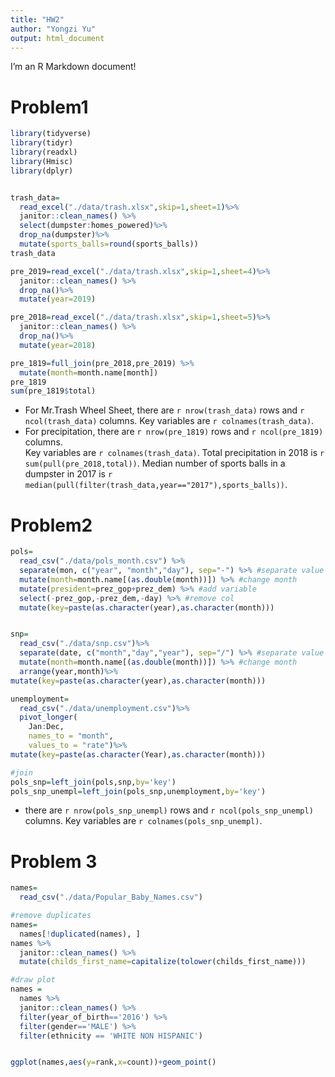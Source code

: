 ```yaml
---
title: "HW2"
author: "Yongzi Yu"
output: html_document
---
```


I'm an R Markdown document! 

# Problem1

```r
library(tidyverse)
library(tidyr)
library(readxl)
library(Hmisc)
library(dplyr)


trash_data= 
  read_excel("./data/trash.xlsx",skip=1,sheet=1)%>%
  janitor::clean_names() %>%
  select(dumpster:homes_powered)%>%
  drop_na(dumpster)%>%
  mutate(sports_balls=round(sports_balls))
trash_data

pre_2019=read_excel("./data/trash.xlsx",skip=1,sheet=4)%>%
  janitor::clean_names() %>%
  drop_na()%>%
  mutate(year=2019)

pre_2018=read_excel("./data/trash.xlsx",skip=1,sheet=5)%>%
  janitor::clean_names() %>%
  drop_na()%>%
  mutate(year=2018)

pre_1819=full_join(pre_2018,pre_2019) %>%
  mutate(month=month.name[month])
pre_1819
sum(pre_1819$total)
```

- For Mr.Trash Wheel Sheet, there are `r nrow(trash_data)` rows and `r ncol(trash_data)` columns.    Key variables are `r colnames(trash_data)`.  
- For precipitation, there are `r nrow(pre_1819)` rows and `r ncol(pre_1819)` columns.  
Key variables are `r colnames(trash_data)`.  Total precipitation in 2018 is `r sum(pull(pre_2018,total))`.  Median number of sports balls in a dumpster in 2017 is `r median(pull(filter(trash_data,year=="2017"),sports_balls))`.

# Problem2
```r
pols= 
  read_csv("./data/pols_month.csv") %>%
  separate(mon, c("year", "month","day"), sep="-") %>% #separate value
  mutate(month=month.name[(as.double(month))]) %>% #change month
  mutate(president=prez_gop+prez_dem) %>% #add variable
  select(-prez_gop,-prez_dem,-day) %>% #remove col 
  mutate(key=paste(as.character(year),as.character(month)))


snp=
  read_csv("./data/snp.csv")%>%
  separate(date, c("month","day","year"), sep="/") %>% #separate value
  mutate(month=month.name[(as.double(month))]) %>% #change month
  arrange(year,month)%>%
mutate(key=paste(as.character(year),as.character(month)))

unemployment=
  read_csv("./data/unemployment.csv")%>%
  pivot_longer(
    Jan:Dec,
    names_to = "month", 
    values_to = "rate")%>%
mutate(key=paste(as.character(Year),as.character(month)))

#join
pols_snp=left_join(pols,snp,by='key')
pols_snp_unempl=left_join(pols_snp,unemployment,by='key')
```

- there are `r nrow(pols_snp_unempl)` rows and `r ncol(pols_snp_unempl)` columns.    Key variables are `r colnames(pols_snp_unempl)`.  

# Problem 3

```r

names= 
  read_csv("./data/Popular_Baby_Names.csv")

#remove duplicates
names=
  names[!duplicated(names), ]
names %>%
  janitor::clean_names() %>%
  mutate(childs_first_name=capitalize(tolower(childs_first_name)))

#draw plot
names = 
  names %>% 
  janitor::clean_names() %>% 
  filter(year_of_birth=='2016') %>% 
  filter(gender=='MALE') %>% 
  filter(ethnicity == 'WHITE NON HISPANIC')


ggplot(names,aes(y=rank,x=count))+geom_point()
```


